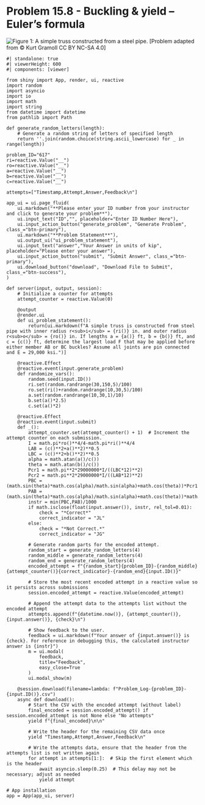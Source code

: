 # Problem 15.8 - Buckling & yield – Euler's formula {.unnumbered}

![Figure 1: A simple truss constructed from a steel pipe.](images/617.png){fig-alt="Picture with a simple truss constructed from a steel pipe. The reuss has a base of a+b and a height of c. The load, P, is applied downwards a distance of a from the left end of the truss. The pipe has a cross section of a hollow cylinder made of an inner radius ri and an outer radius ro."}
\[Problem adapted from © Kurt Gramoll CC BY NC-SA 4.0\]
```shinylive-python
#| standalone: true
#| viewerHeight: 600
#| components: [viewer]

from shiny import App, render, ui, reactive
import random
import asyncio
import io
import math
import string
from datetime import datetime
from pathlib import Path

def generate_random_letters(length):
    # Generate a random string of letters of specified length
    return ''.join(random.choice(string.ascii_lowercase) for _ in range(length))  

problem_ID="617"
ri=reactive.Value("__")
ro=reactive.Value("__")
a=reactive.Value("__")
b=reactive.Value("__")
c=reactive.Value("__")
  
attempts=["Timestamp,Attempt,Answer,Feedback\n"]

app_ui = ui.page_fluid(
    ui.markdown("**Please enter your ID number from your instructor and click to generate your problem**"),
    ui.input_text("ID","", placeholder="Enter ID Number Here"),
    ui.input_action_button("generate_problem", "Generate Problem", class_="btn-primary"),
    ui.markdown("**Problem Statement**"),
    ui.output_ui("ui_problem_statement"),
    ui.input_text("answer","Your Answer in units of kip", placeholder="Please enter your answer"),
    ui.input_action_button("submit", "Submit Answer", class_="btn-primary"),
    ui.download_button("download", "Download File to Submit", class_="btn-success"),
)

def server(input, output, session):
    # Initialize a counter for attempts
    attempt_counter = reactive.Value(0)

    @output
    @render.ui
    def ui_problem_statement():
        return[ui.markdown(f"A simple truss is constructed from steel pipe with inner radius r<sub>i</sub> = {ri()} in. and outer radius r<sub>o</sub> = {ro()} in. If lengths a = {a()} ft, b = {b()} ft, and c = {c()} ft, determine the largest load F that may be applied before either member AB or BC buckles? Assume all joints are pin connected and E = 29,000 ksi.")]
    
    @reactive.Effect
    @reactive.event(input.generate_problem)
    def randomize_vars():
        random.seed(input.ID())
        ri.set(random.randrange(30,150,5)/100)
        ro.set(ri()+random.randrange(10,30,5)/100)
        a.set(random.randrange(10,30,1)/10)
        b.set(a()*2.5)
        c.set(a()*2)
        
    @reactive.Effect
    @reactive.event(input.submit)
    def _():
        attempt_counter.set(attempt_counter() + 1)  # Increment the attempt counter on each submission.
        I = math.pi*ro()**4/4-math.pi*ri()**4/4
        LAB = (c()**2+a()**2)**0.5
        LBC = (c()**2+b()**2)**0.5
        alpha = math.atan(a()/c())
        theta = math.atan(b()/c())
        Pcr1 = math.pi**2*29000000*I/((LBC*12)**2)
        Pcr2 = math.pi**2*29000000*I/((LAB*12)**2)
        PBC = (math.sin(theta)*math.cos(alpha)/math.sin(alpha)+math.cos(theta))*Pcr1
        PAB = (math.sin(theta)*math.cos(alpha)/math.sin(alpha)+math.cos(theta))*math.sin(alpha)/math.sin(theta)*Pcr2
        instr = min(PBC,PAB)/1000
        if math.isclose(float(input.answer()), instr, rel_tol=0.01):
            check = "*Correct*"
            correct_indicator = "JL"
        else:
            check = "*Not Correct.*"
            correct_indicator = "JG"

        # Generate random parts for the encoded attempt.
        random_start = generate_random_letters(4)
        random_middle = generate_random_letters(4)
        random_end = generate_random_letters(4)
        encoded_attempt = f"{random_start}{problem_ID}-{random_middle}{attempt_counter()}{correct_indicator}-{random_end}{input.ID()}"

        # Store the most recent encoded attempt in a reactive value so it persists across submissions
        session.encoded_attempt = reactive.Value(encoded_attempt)

        # Append the attempt data to the attempts list without the encoded attempt
        attempts.append(f"{datetime.now()}, {attempt_counter()}, {input.answer()}, {check}\n")

        # Show feedback to the user.
        feedback = ui.markdown(f"Your answer of {input.answer()} is {check}. For reference in debugging this, the calculated instructor answer is {instr}")
        m = ui.modal(
            feedback,
            title="Feedback",
            easy_close=True
        )
        ui.modal_show(m)

    @session.download(filename=lambda: f"Problem_Log-{problem_ID}-{input.ID()}.csv")
    async def download():
        # Start the CSV with the encoded attempt (without label)
        final_encoded = session.encoded_attempt() if session.encoded_attempt is not None else "No attempts"
        yield f"{final_encoded}\n\n"
        
        # Write the header for the remaining CSV data once
        yield "Timestamp,Attempt,Answer,Feedback\n"
        
        # Write the attempts data, ensure that the header from the attempts list is not written again
        for attempt in attempts[1:]:  # Skip the first element which is the header
            await asyncio.sleep(0.25)  # This delay may not be necessary; adjust as needed
            yield attempt

# App installation
app = App(app_ui, server)
```
